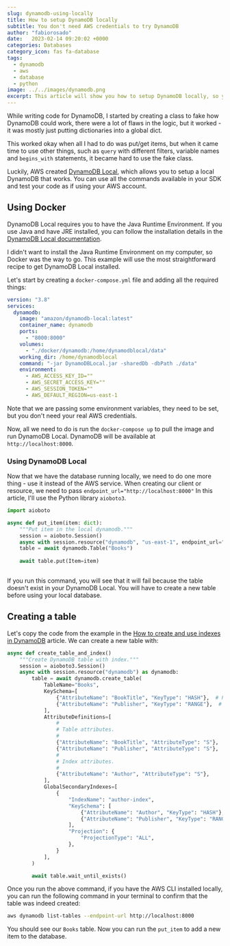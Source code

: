 ```yaml
---
slug: dynamodb-using-locally
title: How to setup DynamoDB locally
subtitle: You don't need AWS credentials to try DynamoDB
author: "fabiorosado"
date:   2023-02-14 09:20:02 +0000
categories: Databases
category_icon: fas fa-database
tags: 
  - dynamodb
  - aws
  - database
  - python
image: ../../images/dynamodb.png
excerpt: This article will show you how to setup DynamoDB locally, so you can test your code without having to use your AWS account.
---
```

While writing code for DynamoDB, I started by creating a class to fake how DynamoDB could work, there were a lot of flaws in the logic, but it worked - it was mostly just putting dictionaries into a global dict.

This worked okay when all I had to do was put/get items, but when it came time to use other things, such as `query` with different filters, variable names and `begins_with` statements, it became hard to use the fake class.

Luckily, AWS created [DynamoDB Local](https://docs.aws.amazon.com/amazondynamodb/latest/developerguide/DynamoDBLocal.DownloadingAndRunning.html), which allows you to setup a local DynamoDB that works. You can use all the commands available in your SDK and test your code as if using your  AWS account.

## Using Docker

DynamoDB Local requires you to have the Java Runtime Environment. If you use Java and have JRE installed, you can follow the installation details in the [DynamoDB Local documentation](https://docs.aws.amazon.com/amazondynamodb/latest/developerguide/DynamoDBLocal.DownloadingAndRunning.html).

I didn't want to install the Java Runtime Environment on my computer, so Docker was the way to go. This example will use the most straightforward recipe to get DynamoDB Local installed.

Let's start by creating a `docker-compose.yml` file and adding all the required things:

```yaml
version: "3.8"
services:
  dynamodb:
    image: "amazon/dynamodb-local:latest"
    container_name: dynamodb
    ports:
      - "8000:8000"
    volumes:
      - "./docker/dynamodb:/home/dynamodblocal/data"
    working_dir: /home/dynamodblocal
    command: "-jar DynamoDBLocal.jar -sharedDb -dbPath ./data"
    environment:
      - AWS_ACCESS_KEY_ID=""
      - AWS_SECRET_ACCESS_KEY=""
      - AWS_SESSION_TOKEN=""
      - AWS_DEFAULT_REGION=us-east-1
```

Note that we are passing some environment variables, they need to be set, but you don't need your real AWS credentials.

Now, all we need to do is run the `docker-compose up` to pull the image and run DynamoDB Local. DynamoDB will be available at `http://localhost:8000`.

### Using DynamoDB Local 

Now that we have the database running locally, we need to do one more thing - use it instead of the AWS service. When creating our client or resource, we need to pass `endpoint_url="http://localhost:8000"`  In this article, I'll use the Python library  `aioboto3`.

```python
import aioboto

async def put_item(item: dict):
	"""Put item in the local dynamodb."""
	session = aioboto.Session()
	async with session.resource("dynamodb", "us-east-1", endpoint_url="http://localhost:8000") as dynamodb:
	table = await dynamodb.Table("Books")
	
	await table.put(Item=item)
	
```


If you run this command, you will see that it will fail because the table doesn't exist in your DynamoDB Local. You will have to create a new table before using your local database.

## Creating a table

Let's copy the code from the example in the [How to create and use indexes in DynamoDB]() article. We can create a new table with:

```python
async def create_table_and_index()
	"""Create DynamoDB table with index."""
	session = aioboto3.Session()
	async with session.resource("dynamodb") as dynamodb:
		table = await dynamodb.create_table(
			TableName="Books",
			KeySchema=[
				{"AttributeName": "BookTitle", "KeyType": "HASH"},  # Partition key
				{"AttributeName": "Publisher", "KeyType": "RANGE"},  # Sort key
			],
			AttributeDefinitions=[
				#
				# Table attributes.
				#
				{"AttributeName": "BookTitle", "AttributeType": "S"},
				{"AttributeName": "Publisher", "AttributeType": "S"},
				#
				# Index attributes.
				#
				{"AttributeName": "Author", "AttributeType": "S"},
			],
			GlobalSecondaryIndexes=[
				{
					"IndexName": "author-index",
					"KeySchema": [
						{"AttributeName": "Author", "KeyType": "HASH"},
						{"AttributeName": "Publisher", "KeyType": "RANGE"},
					],
					"Projection": {
						"ProjectionType": "ALL",
					},
				}
			],
		)

		await table.wait_until_exists()
```

Once you run the above command, if you have the AWS CLI installed locally, you can run the following command in your terminal to confirm that the table was indeed created:

```bash
aws dynamodb list-tables --endpoint-url http://localhost:8000
```

You should see our `Books` table. Now you can run the `put_item` to add a new item to the database.